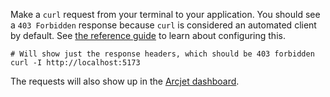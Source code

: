 Make a `curl` request from your terminal to your application. You should see a
`403 Forbidden` response because `curl` is considered an automated client by
default. See [the reference guide](/bot-protection/reference) to learn about
configuring this.

```shell
# Will show just the response headers, which should be 403 forbidden
curl -I http://localhost:5173
```

The requests will also show up in the [Arcjet
dashboard](https://app.arcjet.com).
